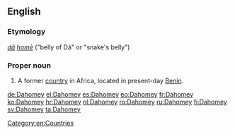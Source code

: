 ==English==
{{wikipedia}}

===Etymology===
{{etyl|fon|en}} ''[[dã]] [[homè]]'' ("belly of Dã" or "snake's belly")

===Proper noun===
{{en-proper noun}}

# {{lb|en|historical}} A former [[country]] in Africa, located in present-day [[Benin]].

[[Category:en:Countries]]

[[de:Dahomey]]
[[el:Dahomey]]
[[es:Dahomey]]
[[eo:Dahomey]]
[[fr:Dahomey]]
[[ko:Dahomey]]
[[hr:Dahomey]]
[[nl:Dahomey]]
[[ro:Dahomey]]
[[ru:Dahomey]]
[[fi:Dahomey]]
[[sv:Dahomey]]
[[ta:Dahomey]]